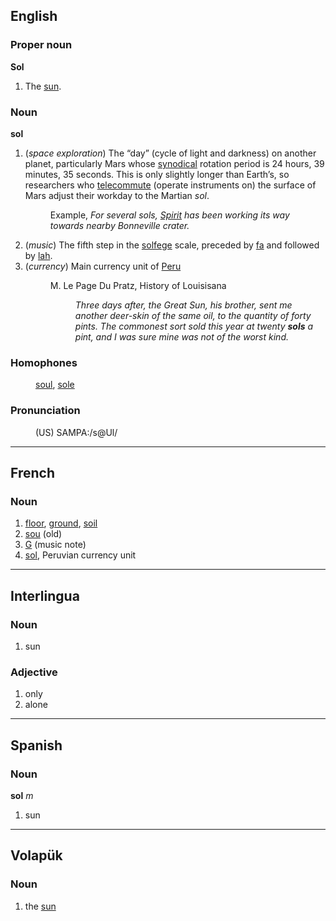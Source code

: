 ==English==
===Proper noun===

'''Sol'''
# The [[sun]].

===Noun===
'''sol'''

# (''space exploration'') The &ldquo;day&rdquo; (cycle of light and darkness) on another planet, particularly Mars whose [[synodical]] rotation period is 24 hours, 39 minutes, 35 seconds.  This is only slightly longer than Earth&rsquo;s, so researchers who [[telecommute]] (operate instruments on) the surface of Mars adjust their workday to the Martian ''sol''.
#:Example, ''For several sols, [[Spirit]] has been working its way towards nearby Bonneville crater.''
# (''music'') The fifth step in the [[solfege]] scale, preceded by [[fa]] and followed by [[lah]].
# (''currency'') Main currency unit of [[Peru]]
#:M. Le Page Du Pratz, History of Louisisana 
#:: ''Three days after, the Great Sun, his brother, sent me another deer-skin of the same oil, to the quantity of forty pints. The commonest sort sold this year at twenty '''sols''' a pint, and I was sure mine was not of the worst kind.''

===Homophones===
: [[soul]], [[sole]]

===Pronunciation===
:(US) SAMPA:/s@Ul/

----
==French==
===Noun===
#[[floor]], [[ground]], [[soil]]
#[[sou]] (old)
#[[G]] (music note)
#[[sol]], Peruvian currency unit

----
== Interlingua ==
=== Noun ===
#sun
=== Adjective ===
#only
#alone

----
==Spanish==
===Noun ===
'''sol''' ''m''

# sun

----
== Volapük == 
=== Noun === 
# the [[sun]]